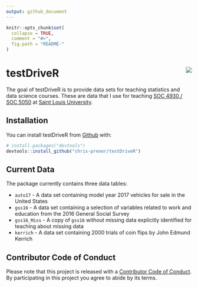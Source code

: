 ```yaml
---
output: github_document
---
```


<!-- README.md is generated from README.Rmd. Please edit that file -->

```r
knitr::opts_chunk$set(
  collapse = TRUE,
  comment = "#>",
  fig.path = "README-"
)
```

# testDriveR <img src="man/figures/logo.png" align="right" />

The goal of testDriveR is to provide data sets for teaching statistics and data science courses. These are data that I use for teaching [SOC 4930 / SOC 5050](https://slu-soc5050.github.io) at [Saint Louis University](https://slu.edu).

## Installation

You can install testDriveR from [Github](https://github.com/chris-prener/testDriveR) with:

```r
# install.packages("devtools")
devtools::install_github("chris-prener/testDriveR")
```

## Current Data
The package currently contains three data tables:

* `auto17` - A data set containing model year 2017 vehicles for sale in the United States
* `gss16` - A data set containing a selection of variables related to work and education from the 2016 General Social Survey
* `gss16_Miss` - A copy of `gss16` without missing data explicitly identified for teaching about missing data
* `kerrich` - A data set containing 2000 trials of coin flips by John Edmund Kerrich

## Contributor Code of Conduct
Please note that this project is released with a [Contributor Code of Conduct](CONDUCT.md). By participating in this project you agree to abide by its terms.
